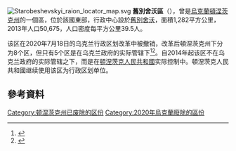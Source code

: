 [[Image:Starobeshevskyi_raion_locator_map.svg|thumb]]
'''舊別舍沃區'''（{{lang-uk|Старобешівський район}}），曾是[[烏克蘭|烏克蘭]][[頓涅茨克州|頓涅茨克州]]的一個區，位於該國東部，行政中心設於[[舊別舍沃|舊別舍沃]]，面積1,282平方公里，2013年人口50,675，人口密度每平方公里39.5人。

该区在2020年7月18日的乌克兰行政区划改革中被撤销，改革后頓涅茨克州下分为8个区，但只有5个区是在乌克兰政府的实际管辖下<ref>{{Cite news|title=Про утворення та ліквідацію районів. Постанова Верховної Ради України № 807-ІХ.|url=http://www.golos.com.ua/article/333466|access-date=2020-10-03|date=2020-07-18|website=Голос України|language=uk}}</ref><ref>{{cite web |title=Нові райони: карти + склад |url=https://www.minregion.gov.ua/press/news/novi-rajony-karty-sklad/ |publisher=Міністерство розвитку громад та територій України |language=uk}}</ref>。自2014年起该区不在乌克兰政府的实际管辖之下，而是在[[頓涅茨克人民共和國|頓涅茨克人民共和國]]实际控制中。頓涅茨克人民共和國继续使用该区为行政区划单位。

==參考資料==
{{Reflist}}

{{Coord|47|45|12|N|38|1|54|E|display=title}}
{{Donetsk-geo-stub}}

{{DEFAULTSORT:Старобешівський район}}
[[Category:顿涅茨克州已废除的区份|Category:顿涅茨克州已废除的区份]]
[[Category:2020年烏克蘭廢除的區份|Category:2020年烏克蘭廢除的區份]]